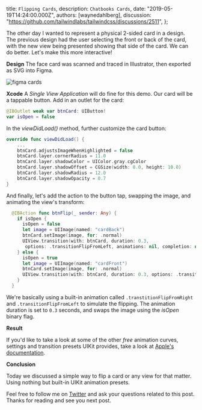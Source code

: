
  title: `Flipping Cards`,
  description: `Chatbooks Cards`,
  date: "2019-05-19T14:24:00.000Z",
  authors: [waynedahlberg],
  discussion: "https://github.com/tailwindlabs/tailwindcss/discussions/2511",
};

The other day I wanted to represent a physical 2-sided card in a design. The previous design had the user selecting the front or back of the card, with the new view being presented showing that side of the card. We can do better. Let's make this more interactive!

<!--more-->

**Design**
The face card was scanned and traced in Illustrator, then exported as SVG into Figma.

<img src={figmaCards} alt="figma cards" />

**Xcode**
A _Single View Application_ will do fine for this demo. Our card will be a tappable button. Add in an outlet for the card:

```swift
@IBOutlet weak var btnCard: UIButton!
var isOpen = false
```

In the _viewDidLoad()_ method, further customize the card button:

```swift
override func viewDidLoad() {
	...
	btnCard.adjustsImageWhenHighlighted = false
	btnCard.layer.cornerRadius = 11.0
	btnCard.layer.shadowColor = UIColor.gray.cgColor
	btnCard.layer.shadowOffset = CGSize(width: 0.0, height: 10.0)
	btnCard.layer.shadowRadius = 12.0
	btnCard.layer.shadowOpacity = 0.7
}
```

And finally, let's add the action to the button tap, swapping the image, and animating the view's transform:

```swift
  @IBAction func btnFlip(_ sender: Any) {
    if isOpen {
      isOpen = false
      let image = UIImage(named: "cardBack")
      btnCard.setImage(image, for: .normal)
      UIView.transition(with: btnCard, duration: 0.3,
       options: .transitionFlipFromLeft, animations: nil, completion: nil)
    } else {
      isOpen = true
      let image = UIImage(named: "cardFront")
      btnCard.setImage(image, for: .normal)
      UIView.transition(with: btnCard, duration: 0.3, options: .transitionFlipFromRight, animations: nil, completion: nil)
    }
  }
```

We're basically using a built-in animation called `.transtitionFlipFromRight` and `.transitionFlipFromLeft` to simulate the flipping. The animation duration is set to `0.3` seconds, and swaps the image using the _isOpen_ binary flag.

**Result**

If you'd like to take a look at some of the other _free_ animation curves, settings and transition presets UIKit provides, take a look at [Apple's documentation](https://developer.apple.com/documentation/uikit/uiview/animationoptions).

**Conclusion**

Today we discussed a simple way to flip a card or any view for that matter. Using nothing but built-in UIKit animation presets.

Feel free to follow me on [Twitter](https://twitter.com/waynedahlberg) and ask your questions related to this post. Thanks for reading and see you next post.
